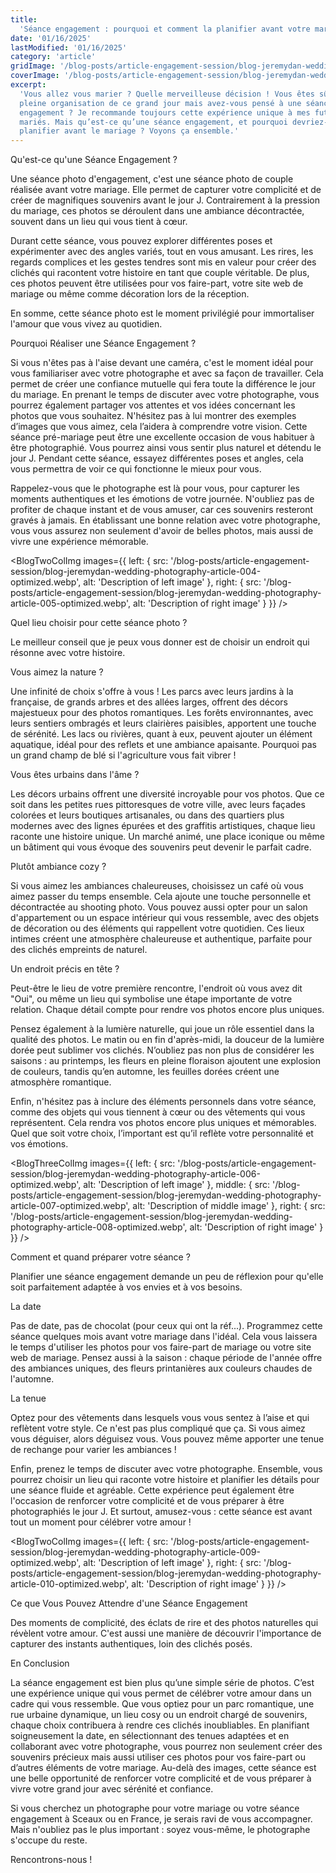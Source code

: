 ```yaml
---
title:
  'Séance engagement : pourquoi et comment la planifier avant votre mariage ?'
date: '01/16/2025'
lastModified: '01/16/2025'
category: 'article'
gridImage: '/blog-posts/article-engagement-session/blog-jeremydan-wedding-photography-article-012-optimized.webp'
coverImage: '/blog-posts/article-engagement-session/blog-jeremydan-wedding-photography-article-001-optimized.webp'
excerpt:
  'Vous allez vous marier ? Quelle merveilleuse décision ! Vous êtes sûrement en
  pleine organisation de ce grand jour mais avez-vous pensé à une séance
  engagement ? Je recommande toujours cette expérience unique à mes futurs
  mariés. Mais qu’est-ce qu’une séance engagement, et pourquoi devriez-vous la
  planifier avant le mariage ? Voyons ça ensemble.'
---
```


<BlogTitle level={2}>Qu'est-ce qu'une Séance Engagement ?</BlogTitle>

<BlogImage
  src='/blog-posts/article-engagement-session/blog-jeremydan-wedding-photography-article-002-optimized.webp'
  alt='Description of your image'
/>

Une séance photo d'engagement, c'est une séance photo de couple réalisée avant
votre mariage. Elle permet de capturer votre complicité et de créer de
magnifiques souvenirs avant le jour J. Contrairement à la pression du mariage,
ces photos se déroulent dans une ambiance décontractée, souvent dans un lieu qui
vous tient à cœur.

Durant cette séance, vous pouvez explorer différentes poses et expérimenter avec
des angles variés, tout en vous amusant. Les rires, les regards complices et les
gestes tendres sont mis en valeur pour créer des clichés qui racontent votre
histoire en tant que couple véritable. De plus, ces photos peuvent être
utilisées pour vos faire-part, votre site web de mariage ou même comme
décoration lors de la réception.

En somme, cette séance photo est le moment privilégié pour immortaliser l'amour
que vous vivez au quotidien.

<BlogTitle level={2}>Pourquoi Réaliser une Séance Engagement ?</BlogTitle>

<BlogImage
  src='/blog-posts/article-engagement-session/blog-jeremydan-wedding-photography-article-003-optimized.webp'
  alt='Description of your image'
/>

Si vous n'êtes pas à l'aise devant une caméra, c'est le moment idéal pour vous
familiariser avec votre photographe et avec sa façon de travailler. Cela permet
de créer une confiance mutuelle qui fera toute la différence le jour du mariage.
En prenant le temps de discuter avec votre photographe, vous pourrez également
partager vos attentes et vos idées concernant les photos que vous souhaitez.
N'hésitez pas à lui montrer des exemples d’images que vous aimez, cela l’aidera
à comprendre votre vision. Cette séance pré-mariage peut être une excellente
occasion de vous habituer à être photographié. Vous pourrez ainsi vous sentir
plus naturel et détendu le jour J. Pendant cette séance, essayez différentes
poses et angles, cela vous permettra de voir ce qui fonctionne le mieux pour
vous.

Rappelez-vous que le photographe est là pour vous, pour capturer les moments
authentiques et les émotions de votre journée. N'oubliez pas de profiter de
chaque instant et de vous amuser, car ces souvenirs resteront gravés à jamais.
En établissant une bonne relation avec votre photographe, vous vous assurez non
seulement d'avoir de belles photos, mais aussi de vivre une expérience
mémorable. 

<BlogTwoColImg
  images={{
    left: {
      src: '/blog-posts/article-engagement-session/blog-jeremydan-wedding-photography-article-004-optimized.webp',
      alt: 'Description of left image'
    },
    right: {
      src: '/blog-posts/article-engagement-session/blog-jeremydan-wedding-photography-article-005-optimized.webp',
      alt: 'Description of right image'
    }
  }}
/>

<BlogTitle level={2}>Quel lieu choisir pour cette séance photo ?</BlogTitle>

Le meilleur conseil que je peux vous donner est de choisir un endroit qui
résonne avec votre histoire.

<BlogTitle level={3}>Vous aimez la nature ? </BlogTitle>

Une infinité de choix s'offre à vous ! Les parcs avec leurs jardins à la
française, de grands arbres et des allées larges, offrent des décors majestueux
pour des photos romantiques. Les forêts environnantes, avec leurs sentiers
ombragés et leurs clairières paisibles, apportent une touche de sérénité. Les
lacs ou rivières, quant à eux, peuvent ajouter un élément aquatique, idéal pour
des reflets et une ambiance apaisante. Pourquoi pas un grand champ de blé si
l'agriculture vous fait vibrer !

<BlogTitle level={3}>Vous êtes urbains dans l'âme ? </BlogTitle>

Les décors urbains offrent une diversité incroyable pour vos photos. Que ce soit
dans les petites rues pittoresques de votre ville, avec leurs façades colorées
et leurs boutiques artisanales, ou dans des quartiers plus modernes avec des
lignes épurées et des graffitis artistiques, chaque lieu raconte une histoire
unique. Un marché animé, une place iconique ou même un bâtiment qui vous évoque
des souvenirs peut devenir le parfait cadre.

<BlogTitle level={3}>Plutôt ambiance cozy ?</BlogTitle>

Si vous aimez les ambiances chaleureuses, choisissez un café où vous aimez
passer du temps ensemble. Cela ajoute une touche personnelle et décontractée au
shooting photo. Vous pouvez aussi opter pour un salon d'appartement ou un espace
intérieur qui vous ressemble, avec des objets de décoration ou des éléments qui
rappellent votre quotidien. Ces lieux intimes créent une atmosphère chaleureuse
et authentique, parfaite pour des clichés empreints de naturel.

<BlogTitle level={3}>Un endroit précis en tête ?</BlogTitle>

Peut-être le lieu de votre première rencontre, l'endroit où vous avez dit "Oui",
ou même un lieu qui symbolise une étape importante de votre relation. Chaque
détail compte pour rendre vos photos encore plus uniques.

Pensez également à la lumière naturelle, qui joue un rôle essentiel dans la
qualité des photos. Le matin ou en fin d'après-midi, la douceur de la lumière
dorée peut sublimer vos clichés. N’oubliez pas non plus de considérer les
saisons : au printemps, les fleurs en pleine floraison ajoutent une explosion de
couleurs, tandis qu’en automne, les feuilles dorées créent une atmosphère
romantique.

Enfin, n'hésitez pas à inclure des éléments personnels dans votre séance, comme
des objets qui vous tiennent à cœur ou des vêtements qui vous représentent. Cela
rendra vos photos encore plus uniques et mémorables. Quel que soit votre choix,
l’important est qu’il reflète votre personnalité et vos émotions. 

<BlogThreeColImg
  images={{
    left: {
      src: '/blog-posts/article-engagement-session/blog-jeremydan-wedding-photography-article-006-optimized.webp',
      alt: 'Description of left image'
    },
    middle: {
      src: '/blog-posts/article-engagement-session/blog-jeremydan-wedding-photography-article-007-optimized.webp',
      alt: 'Description of middle image'
    },
    right: {
      src: '/blog-posts/article-engagement-session/blog-jeremydan-wedding-photography-article-008-optimized.webp',
      alt: 'Description of right image'
    }
  }}
/>

<BlogTitle level={2}>Comment et quand préparer votre séance ?</BlogTitle>

Planifier une séance engagement demande un peu de réflexion pour qu'elle soit
parfaitement adaptée à vos envies et à vos besoins. 

<BlogTitle level={3}>La date</BlogTitle>

Pas de date, pas de chocolat (pour ceux qui ont la réf...). Programmez cette
séance quelques mois avant votre mariage dans l'idéal. Cela vous laissera le
temps d'utiliser les photos pour vos faire-part de mariage ou votre site web de
mariage. Pensez aussi à la saison : chaque période de l'année offre des
ambiances uniques, des fleurs printanières aux couleurs chaudes de l'automne.

<BlogTitle level={3}>La tenue</BlogTitle>

Optez pour des vêtements dans lesquels vous vous sentez à l’aise et qui
reflètent votre style. Ce n'est pas plus compliqué que ça. Si vous aimez vous
déguiser, alors déguisez vous. Vous pouvez même apporter une tenue de rechange
pour varier les ambiances !

Enfin, prenez le temps de discuter avec votre photographe. Ensemble, vous
pourrez choisir un lieu qui raconte votre histoire et planifier les détails pour
une séance fluide et agréable. Cette expérience peut également être l'occasion
de renforcer votre complicité et de vous préparer à être photographiés le jour
J. Et surtout, amusez-vous : cette séance est avant tout un moment pour célébrer
votre amour !

<BlogTwoColImg
  images={{
    left: {
      src: '/blog-posts/article-engagement-session/blog-jeremydan-wedding-photography-article-009-optimized.webp',
      alt: 'Description of left image'
    },
    right: {
      src: '/blog-posts/article-engagement-session/blog-jeremydan-wedding-photography-article-010-optimized.webp',
      alt: 'Description of right image'
    }
  }}
/>

<BlogTitle level={2}>
  Ce que Vous Pouvez Attendre d'une Séance Engagement
</BlogTitle>

Des moments de complicité, des éclats de rire et des photos naturelles qui
révèlent votre amour. C'est aussi une manière de découvrir l'importance de
capturer des instants authentiques, loin des clichés posés.

<BlogTitle level={2}>En Conclusion</BlogTitle>

<BlogImage
  src='/blog-posts/article-engagement-session/blog-jeremydan-wedding-photography-article-011-optimized.webp'
  alt='Description of your image'
/>

La séance engagement est bien plus qu’une simple série de photos. C’est une
expérience unique qui vous permet de célébrer votre amour dans un cadre qui vous
ressemble. Que vous optiez pour un parc romantique, une rue urbaine dynamique,
un lieu cosy ou un endroit chargé de souvenirs, chaque choix contribuera à
rendre ces clichés inoubliables. En planifiant soigneusement la date, en
sélectionnant des tenues adaptées et en collaborant avec votre photographe, vous
pourrez non seulement créer des souvenirs précieux mais aussi utiliser ces
photos pour vos faire-part ou d’autres éléments de votre mariage. Au-delà des
images, cette séance est une belle opportunité de renforcer votre complicité et
de vous préparer à vivre votre grand jour avec sérénité et confiance.

Si vous cherchez un photographe pour votre mariage ou votre séance engagement à
Sceaux ou en France, je serais ravi de vous accompagner. Mais n'oubliez pas le
plus important : soyez vous-même, le photographe s'occupe du reste.

<BlogButton className='mt-8' href='/contact'>
  Rencontrons-nous !
</BlogButton>

